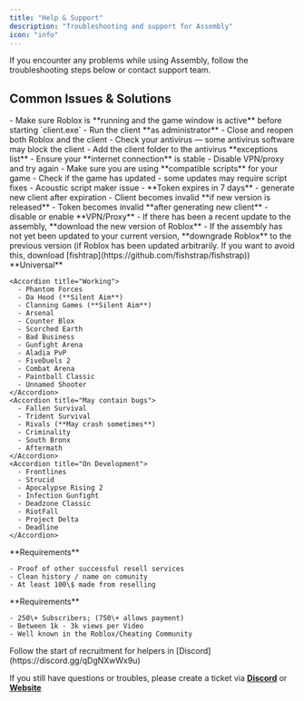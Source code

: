 ```yaml
---
title: "Help & Support"
description: "Troubleshooting and support for Assembly"
icon: "info"
---
```


<Info>
  If you encounter any problems while using Assembly, follow the troubleshooting steps below or contact support team.
</Info>

## Common Issues & Solutions

<AccordionGroup>
  <Accordion title="The client does not detect Roblox">
    - Make sure Roblox is **running and the game window is active** before starting `client.exe`
    - Run the client **as administrator**
    - Close and reopen both Roblox and the client
  </Accordion>
  <Accordion title="The client does not start">
    - Check your antivirus — some antivirus software may block the client
    - Add the client folder to the antivirus **exceptions list**
  </Accordion>
  <Accordion title="Error: Failed to connect">
    - Ensure your **internet connection** is stable
    - Disable VPN/proxy and try again
  </Accordion>
  <Accordion title="Scripts not loading or working incorrectly">
    - Make sure you are using **compatible scripts** for your game
    - Check if the game has updated - some updates may require script fixes
    - Acoustic script maker issue
  </Accordion>
  <Accordion title="Why loader doesnt working anymore?">
    - **Token expires in 7 days** - generate new client after expiration
    - Client becomes invalid **if new version is released**
    - Token becomes invalid **after generating new client**
  </Accordion>
  <Accordion title="File not found on server / Cant reach assembly website">
    - disable or enable **VPN/Proxy**
  </Accordion>
  <Accordion title="Version mismatch">
    - If there has been a recent update to the assembly, **download the new version of Roblox**
    - If the assembly has not yet been updated to your current version, **downgrade Roblox** to the previous version (if Roblox has been updated arbitrarily. If you want to avoid this, download [fishtrap](https://github.com/fishstrap/fishstrap))
  </Accordion>
</AccordionGroup>

<AccordionGroup>
  <Accordion title="What games are supported?">
    **Universal**

    <Accordion title="Working">
      - Phantom Forces
      - Da Hood (**Silent Aim**)
      - Clanning Games (**Silent Aim**)
      - Arsenal
      - Counter Blox
      - Scorched Earth
      - Bad Business
      - Gunfight Arena
      - Aladia PvP
      - FiveDuels 2
      - Combat Arena
      - Paintball Classic
      - Unnamed Shooter
    </Accordion>
    <Accordion title="May contain bugs">
      - Fallen Survival
      - Trident Survival
      - Rivals (**May crash sometimes**)
      - Criminality
      - South Bronx
      - Aftermath
    </Accordion>
    <Accordion title="On Development">
      - Frontlines
      - Strucid
      - Apocalypse Rising 2
      - Infection Gunfight
      - Deadzone Classic
      - RiotFall
      - Project Delta
      - Deadline
    </Accordion>
  </Accordion>
</AccordionGroup>

<AccordionGroup>
  <Accordion title="Wanna be a seller?">
    **Requirements**

    - Proof of other successful resell services
    - Clean history / name on comunity
    - At least 100\$ made from reselling
  </Accordion>
  <Accordion title="Wanna be a media partner?">
    **Requirements**

    - 250\+ Subscribers; (750\+ allows payment)
    - Between 1k - 3k views per Video
    - Well known in the Roblox/Cheating Community
  </Accordion>
  <Accordion title="Wanna be a helper?">
    Follow the start of recruitment for helpers in [Discord](https://discord.gg/qDgNXwWx9u)
  </Accordion>
</AccordionGroup>

If you still have questions or troubles, please create a ticket via [**Discord**](https://discord.gg/qDgNXwWx9u) or [**Website**](https://auth.assembly.lol/tickets)